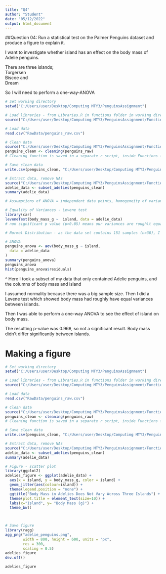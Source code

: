 ---
title: "Q4"
author: "Student"
date: "05/12/2022"
output: html_document
---
##Question 04: Run a statistical test on the Palmer Penguins dataset and produce a figure to explain it.

I want to investigate whether island has an effect on the body mass of Adelie penguins.

There are three islands;	
Torgersen 	
Biscoe and 	
Dream

So I will need to perform a one-way-ANOVA 

```{r}
# Set working directory
setwd("C:/Users/user/Desktop/Computing MTY3/PenguinsAssignment") 

# Load libraries - from Libraries.R in functions folder in working directory
source("C:/Users/user/Desktop/Computing MTY3/PenguinsAssignment/Functions/Libraries.R")

# Load data
read.csv("RawData/penguins_raw.csv")

# Clean data
source("C:/Users/user/Desktop/Computing MTY3/PenguinsAssignment/Functions/Cleaning.r")
penguins_clean <- cleaning(penguins_raw)
# Cleaning function is saved in a separate r script, inside Functions folder

# Save clean data
write.csv(penguins_clean, "C:/Users/user/Desktop/Computing MTY3/PenguinsAssignment/CleanData/clean_data.csv")

# Extract data, remove NAs
source("C:/Users/user/Desktop/Computing MTY3/PenguinsAssignment/Functions/Cleaning.r")
adelie_data <- subset_adelies(penguins_clean)
summary(adelie_data)

# Assumptions of ANOVA = independent data points, homogeneity of variances, normal distribution

# Equality of Variances - Levene test
library(car)
leveneTest(body_mass_g ~  island, data = adelie_data)
# non significant p value (p>0.05) means our variances are roughlt equal

# Normal Distribution - as the data set contains 151 samples (n>30), I will assume normality due to the central limit theorem

# ANOVA
penguins_anova <- aov(body_mass_g ~ island,
  data = adelie_data
)
summary(penguins_anova)
penguins_anova
hist(penguins_anova$residuals)
```
^
Here I took a subset of my data that only contained Adelie penguins, and the columns of body mass and island

I assumed normality because there was a big sample size. Then I did a Levene test which showed body mass had roughly have equal variances between islands. 

Then I was able to perform a one-way ANOVA to see the effect of island on body mass.

The resulting p-value was 0.968, so not a significant result. Body mass didn't differ significantly between islands.


# Making a figure
```{r}
# Set working directory
setwd("C:/Users/user/Desktop/Computing MTY3/PenguinsAssignment") 

# Load libraries - from Libraries.R in functions folder in working directory
source("C:/Users/user/Desktop/Computing MTY3/PenguinsAssignment/Functions/Libraries.R")

# Load data
read.csv("RawData/penguins_raw.csv")

# Clean data
source("C:/Users/user/Desktop/Computing MTY3/PenguinsAssignment/Functions/Cleaning.r")
penguins_clean <- cleaning(penguins_raw)
# Cleaning function is saved in a separate r script, inside Functions folder

# Save clean data
write.csv(penguins_clean, "C:/Users/user/Desktop/Computing MTY3/PenguinsAssignment/CleanData/clean_data.csv")

# Extract data, remove NAs
source("C:/Users/user/Desktop/Computing MTY3/PenguinsAssignment/Functions/Cleaning.r")
adelie_data <- subset_adelies(penguins_clean)
summary(adelie_data)

# Figure - scatter plot
library(ggplot2)
adelies_figure <- ggplot(adelie_data) +
  aes(x = island, y = body_mass_g, color = island) +
  geom_jitter(aes(colour=island)) +
  theme(legend.position = "none") +
  ggtitle("Body Mass in Adelies Does Not Vary Across Three Islands") +
  theme(plot.title = element_text(size=10)) +
  labs(x="Island", y= "Body Mass (g)") +
  theme_bw()
 


# Save figure
library(ragg)
agg_png("adelie_penguins.png", 
        width = 800, height = 600, units = "px",
        res = 300,
        scaling = 0.5)
adelies_figure
dev.off()

adelies_figure


```